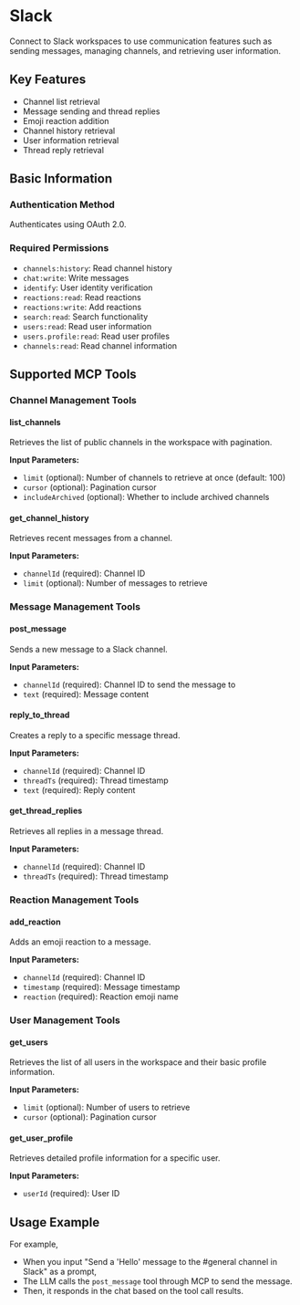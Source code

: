 # Slack

Connect to Slack workspaces to use communication features such as sending messages, managing channels, and retrieving user information.

## Key Features
- Channel list retrieval
- Message sending and thread replies
- Emoji reaction addition
- Channel history retrieval
- User information retrieval
- Thread reply retrieval

## Basic Information

### Authentication Method
Authenticates using OAuth 2.0.

### Required Permissions
- `channels:history`: Read channel history
- `chat:write`: Write messages
- `identify`: User identity verification
- `reactions:read`: Read reactions
- `reactions:write`: Add reactions
- `search:read`: Search functionality
- `users:read`: Read user information
- `users.profile:read`: Read user profiles
- `channels:read`: Read channel information

## Supported MCP Tools

### Channel Management Tools
#### list_channels
Retrieves the list of public channels in the workspace with pagination.

**Input Parameters:**
- `limit` (optional): Number of channels to retrieve at once (default: 100)
- `cursor` (optional): Pagination cursor
- `includeArchived` (optional): Whether to include archived channels

#### get_channel_history
Retrieves recent messages from a channel.

**Input Parameters:**
- `channelId` (required): Channel ID
- `limit` (optional): Number of messages to retrieve

### Message Management Tools
#### post_message
Sends a new message to a Slack channel.

**Input Parameters:**
- `channelId` (required): Channel ID to send the message to
- `text` (required): Message content

#### reply_to_thread
Creates a reply to a specific message thread.

**Input Parameters:**
- `channelId` (required): Channel ID
- `threadTs` (required): Thread timestamp
- `text` (required): Reply content

#### get_thread_replies
Retrieves all replies in a message thread.

**Input Parameters:**
- `channelId` (required): Channel ID
- `threadTs` (required): Thread timestamp

### Reaction Management Tools
#### add_reaction
Adds an emoji reaction to a message.

**Input Parameters:**
- `channelId` (required): Channel ID
- `timestamp` (required): Message timestamp
- `reaction` (required): Reaction emoji name

### User Management Tools
#### get_users
Retrieves the list of all users in the workspace and their basic profile information.

**Input Parameters:**
- `limit` (optional): Number of users to retrieve
- `cursor` (optional): Pagination cursor

#### get_user_profile
Retrieves detailed profile information for a specific user.

**Input Parameters:**
- `userId` (required): User ID

## Usage Example

For example,
- When you input "Send a 'Hello' message to the #general channel in Slack" as a prompt,
- The LLM calls the `post_message` tool through MCP to send the message.
- Then, it responds in the chat based on the tool call results. 